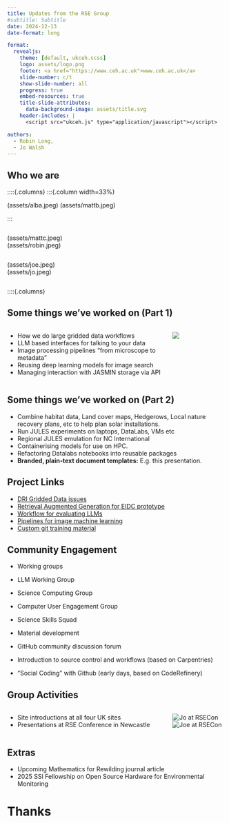 ```yaml
---
title: Updates from the RSE Group
#subtitle: Subtitle
date: 2024-12-13
date-format: long

format:
  revealjs:
    theme: [default, ukceh.scss]
    logo: assets/logo.png
    footer: <a href="https://www.ceh.ac.uk">www.ceh.ac.uk</a>
    slide-number: c/t
    show-slide-number: all
    progress: true
    embed-resources: true
    title-slide-attributes:
      data-background-image: assets/title.svg
    header-includes: |
      <script src="ukceh.js" type="application/javascript"></script>

authors:
  - Robin Long,
  - Jo Walsh
---
```


## Who we are

::::{.columns}
:::{.column width=33%}

(assets/alba.jpeg)
(assets/mattb.jpeg)

:::

:::{.column width=33%}

(assets/mattc.jpeg)
(assets/robin.jpeg)

:::

:::{.column width=33%}

(assets/joe.jpeg)
(assets/jo.jpeg)

:::


::::{.columns}

## Some things we've worked on (Part 1) {.smaller}

::::{.columns}
:::{.column width=75%}
- How we do large gridded data workflows 
- LLM based interfaces for talking to your data
- Image processing pipelines "from microscope to metadata"
- Reusing deep learning models for image search 
- Managing interaction with JASMIN storage via API

:::
:::{.column width=25%}
![](assets/fancy-fdri-diagram.png)
:::
::::

## Some things we've worked on (Part 2) {.smaller}

- Combine habitat data, Land cover maps, Hedgerows, Local nature recovery plans, etc to help plan solar installations.
- Run JULES experiments on laptops, DataLabs, VMs etc
- Regional JULES emulation for NC International
- Containerising models for use on HPC.
- Refactoring Datalabs notebooks into reusable packages
- **Branded, plain-text document templates:** E.g. this presentation.

## Project Links

* [DRI Gridded Data issues](https://github.com/NERC-CEH/dri_gridded_data/issues)
* [Retrieval Augmented Generation for EIDC prototype](https://github.com/NERC-CEH/embeddings_app)
* [Workflow for evaluating LLMs](https://github.com/NERC-CEH/llm-eval)
* [Pipelines for image machine learning](http://github.com/NERC-CEH/llm-eval)
* [Custom git training material](https://ukceh-rse.github.io/git-novice/)


## Community Engagement

- Working groups
 * LLM Working Group
 * Science Computing Group
 * Computer User Engagement Group
 * Science Skills Squad

- Material development
 * GitHub community discussion forum
 * Introduction to source control and workflows (based on Carpentries)
 * "Social Coding" with Github (early days, based on CodeRefinery)

## Group Activities

::::{.columns}
:::{.column width=75%}
- Site introductions at all four UK sites
- Presentations at RSE Conference in Newcastle

:::
:::{.column width=25%}
![Jo at RSECon](assets/jw_rsecon24.jpg)
![Joe at RSECon](assets/jmr_rsecon24.jpg)
:::
::::

## Extras

* Upcoming Mathematics for Rewilding journal article
* 2025 SSI Fellowship on Open Source Hardware for Environmental Monitoring

# Thanks { .no-logo .no-footer .closing-slide .center background-image="assets/closing.svg"}

